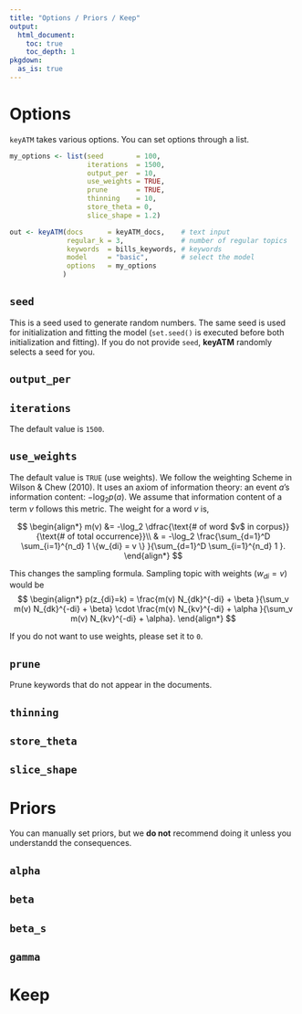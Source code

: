 ```yaml
---
title: "Options / Priors / Keep"
output: 
  html_document:
    toc: true
    toc_depth: 1
pkgdown:
  as_is: true
---
```



# Options
`keyATM` takes various options. You can set options through a list.
```r
my_options <- list(seed        = 100,
                   iterations  = 1500,
                   output_per  = 10,
                   use_weights = TRUE,
                   prune       = TRUE,
                   thinning    = 10,
                   store_theta = 0,
                   slice_shape = 1.2)

out <- keyATM(docs      = keyATM_docs,    # text input
              regular_k = 3,              # number of regular topics
              keywords  = bills_keywords, # keywords
              model     = "basic",        # select the model
              options   = my_options
             )
```

## `seed`
This is a seed used to generate random numbers. The same seed is used for initialization and fitting the model (`set.seed()` is executed before both initialization and fitting). If you do not provide `seed`, **keyATM** randomly selects a seed for you.

## `output_per`


## `iterations`
The  default value is `1500`.


## `use_weights`
The default value is `TRUE` (use weights). We follow the weighting Scheme in Wilson \& Chew (2010). It uses an axiom of information theory: an event $a$'s information content: $- \log_2 p(a)$. We assume that information content of a term $v$ follows this metric. The weight for a word $v$ is,

$$
\begin{align*}
    m(v) &= -\log_2 \dfrac{\text{# of word $v$ in corpus}}{\text{# of total occurrence}}\\
    & = -\log_2 \frac{\sum_{d=1}^D \sum_{i=1}^{n_d} 1 \{w_{di} = v \} }{\sum_{d=1}^D \sum_{i=1}^{n_d} 1 }.
\end{align*}
$$

This changes the sampling formula. Sampling topic with weights ($w_{di} =v$) would be
$$
\begin{align*}
        p(z_{di}=k) = \frac{m(v) N_{dk}^{-di} + \beta }{\sum_v m(v) N_{dk}^{-di} + \beta} \cdot \frac{m(v) N_{kv}^{-di} + \alpha }{\sum_v m(v) N_{kv}^{-di} + \alpha}.
\end{align*}
$$

If you do not want to use weights, please set it to `0`.


## `prune`
Prune keywords that do not appear in the documents.


## `thinning`


## `store_theta`


## `slice_shape`



# Priors
You can manually set priors, but we **do not** recommend doing it unless you understandd the consequences.


## `alpha`



## `beta`


## `beta_s`


## `gamma`


# Keep



